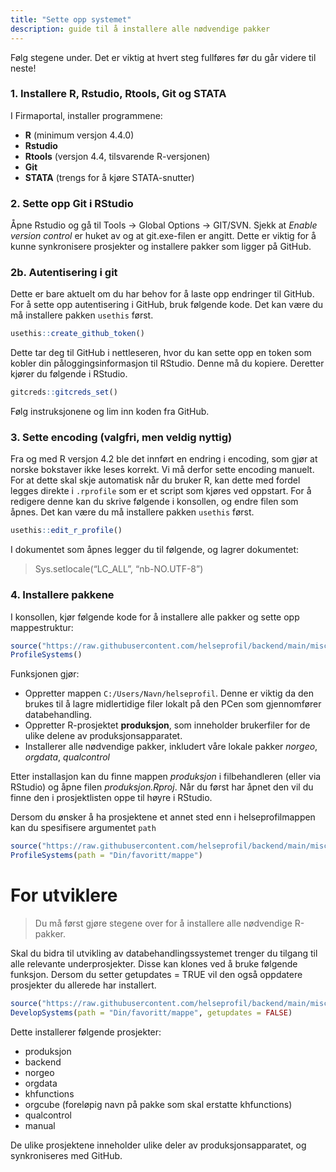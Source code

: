 ```yaml
---
title: "Sette opp systemet"
description: guide til å installere alle nødvendige pakker
---
```


Følg stegene under. Det er viktig at hvert steg fullføres før du går videre til neste!

### 1. Installere R, Rstudio, Rtools, Git og STATA

I Firmaportal, installer programmene:

-   **R** (minimum versjon 4.4.0)
-   **Rstudio**
-   **Rtools** (versjon 4.4, tilsvarende R-versjonen)
-   **Git**
-   **STATA** (trengs for å kjøre STATA-snutter)

### 2. Sette opp Git i RStudio

Åpne Rstudio og gå til Tools -\> Global Options -\> GIT/SVN. Sjekk at *Enable version control* er huket av og at git.exe-filen er angitt. Dette er viktig for å kunne synkronisere prosjekter og installere pakker som ligger på GitHub.

### 2b. Autentisering i git

Dette er bare aktuelt om du har behov for å laste opp endringer til GitHub. For å sette opp autentisering i GitHub, bruk følgende kode. Det kan være du må installere pakken `usethis` først.

``` r
usethis::create_github_token()
```

Dette tar deg til GitHub i nettleseren, hvor du kan sette opp en token som kobler din påloggingsinformasjon til RStudio. Denne må du kopiere. Deretter kjører du følgende i RStudio.

``` r
gitcreds::gitcreds_set()
```

Følg instruksjonene og lim inn koden fra GitHub.

### 3. Sette encoding (valgfri, men veldig nyttig)

Fra og med R versjon 4.2 ble det innført en endring i encoding, som gjør at norske bokstaver ikke leses korrekt. Vi må derfor sette encoding manuelt. For at dette skal skje automatisk når du bruker R, kan dette med fordel legges direkte i `.rprofile` som er et script som kjøres ved oppstart. For å redigere denne kan du skrive følgende i konsollen, og endre filen som åpnes. Det kan være du må installere pakken `usethis` først.

``` r
usethis::edit_r_profile()
```

I dokumentet som åpnes legger du til følgende, og lagrer dokumentet:

> Sys.setlocale("LC_ALL", "nb-NO.UTF-8")

### 4. Installere pakkene

I konsollen, kjør følgende kode for å installere alle pakker og sette opp mappestruktur:

``` r
source("https://raw.githubusercontent.com/helseprofil/backend/main/misc/R/install.R")
ProfileSystems()
```

Funksjonen gjør:

-   Oppretter mappen `C:/Users/Navn/helseprofil`. Denne er viktig da den brukes til å lagre midlertidige filer lokalt på den PCen som gjennomfører databehandling.
-   Oppretter R-prosjektet **produksjon**, som inneholder brukerfiler for de ulike delene av produksjonsapparatet.
-   Installerer alle nødvendige pakker, inkludert våre lokale pakker *norgeo*, *orgdata*, *qualcontrol*

Etter installasjon kan du finne mappen *produksjon* i filbehandleren (eller via RStudio) og åpne filen *produksjon.Rproj*. Når du først har åpnet den vil du finne den i prosjektlisten oppe til høyre i RStudio.

Dersom du ønsker å ha prosjektene et annet sted enn i helseprofilmappen kan du spesifisere argumentet `path`

``` r
source("https://raw.githubusercontent.com/helseprofil/backend/main/misc/R/install.R")
ProfileSystems(path = "Din/favoritt/mappe")
```

# For utviklere

> Du må først gjøre stegene over for å installere alle nødvendige R-pakker.

Skal du bidra til utvikling av databehandlingssystemet trenger du tilgang til alle relevante underprosjekter. Disse kan klones ved å bruke følgende funksjon. Dersom du setter getupdates = TRUE vil den også oppdatere prosjekter du allerede har installert.

``` r
source("https://raw.githubusercontent.com/helseprofil/backend/main/misc/R/install.R")
DevelopSystems(path = "Din/favoritt/mappe", getupdates = FALSE)
```

Dette installerer følgende prosjekter:

-   produksjon
-   backend
-   norgeo
-   orgdata
-   khfunctions
-   orgcube (foreløpig navn på pakke som skal erstatte khfunctions)
-   qualcontrol
-   manual

De ulike prosjektene inneholder ulike deler av produksjonsapparatet, og synkroniseres med GitHub.
